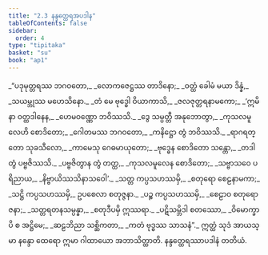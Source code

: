 ```yaml
---
title: "2.3 နန္ဒတ္ထေရအပဒါန"
tableOfContents: false
sidebar:
  order: 4
type: "tipitaka"
basket: "su"
book: "ap1"
---
```



<DynamicBreadcrumb />

<Division number="27" book="ap1">

<Paragraph number="726" type="verses" book="ap1">
_“ပဒုမုတ္တရဿ ဘဂဝတော,_  
_လောကဇေဋ္ဌဿ တာဒိနော;_  
_ဝတ္ထံ ခေါမံ မယာ ဒိန္နံ,_  
_သယမ္ဘုဿ မဟေသိနော._  

</Paragraph>

</Division>
<Division number="28" book="ap1">

<Paragraph number="727" type="verses" book="ap1">
_တံ မေ ဗုဒ္ဓေါ ဝိယာကာသိ,_  
_ဇလဇုတ္တရနာမကော;_  
_‘ဣမိနာ ဝတ္ထဒါနေန,_  
_ဟေမဝဏ္ဏော ဘဝိဿသိ._  

</Paragraph>

</Division>
<Division number="29" book="ap1">

<Paragraph number="728" type="verses" book="ap1">
_ဒွေ သမ္ပတ္တီ အနုဘောတွာ,_  
_ကုသလမူလေဟိ စောဒိတော;_  
_ဂေါတမဿ ဘဂဝတော,_  
_ကနိဋ္ဌော တွံ ဘဝိဿသိ._  

</Paragraph>

</Division>
<Division number="30" book="ap1">

<Paragraph number="729" type="verses" book="ap1">
_ရာဂရတ္တော သုခသီလော,_  
_ကာမေသု ဂေဓမာယုတော;_  
_ဗုဒ္ဓေန စောဒိတော သန္တော,_  
_တဒါ တွံ ပဗ္ဗဇိဿသိ._  

</Paragraph>

</Division>
<Division number="31" book="ap1">

<Paragraph number="730" type="verses" book="ap1">
_ပဗ္ဗဇိတွာန တွံ တတ္ထ,_  
_ကုသလမူလေန စောဒိတော;_  
_သဗ္ဗာသဝေ ပရိညာယ,_  
_နိဗ္ဗာယိဿသိနာသဝေါ’._  

</Paragraph>

</Division>
<Division number="32" book="ap1">

<Paragraph number="731" type="verses" book="ap1">
_သတ္တ ကပ္ပသဟဿမှိ,_  
_စတုရော စေဠနာမကာ;_  
_သဋ္ဌိ ကပ္ပသဟဿမှိ,_  
ဥပစေလာ စတုဇ္ဇနာ._  

</Paragraph>

</Division>
<Division number="33" book="ap1">

<Paragraph number="732" type="verses" book="ap1">
_ပဉ္စ ကပ္ပသဟဿမှိ,_  
_စေဠာဝ စတုရော ဇနာ;_  
_သတ္တရတနသမ္ပန္နာ,_  
_စတုဒီပမှိ ဣဿရာ._  

</Paragraph>

</Division>
<Division number="34" book="ap1">

<Paragraph number="733" type="verses" book="ap1">
_ပဋိသမ္ဘိဒါ စတဿော,_  
_ဝိမောက္ခာပိ စ အဋ္ဌိမေ;_  
_ဆဠဘိညာ သစ္ဆိကတာ,_  
_ကတံ ဗုဒ္ဓဿ သာသနံ”._  

</Paragraph>

<Paragraph number="734" book="ap1">
ဣတ္ထံ သုဒံ အာယသ္မာ နန္ဒော ထေရော ဣမာ ဂါထာယော အဘာသိတ္ထာတိ.

</Paragraph>
</Division>

<Paragraph number="735" type="center" book="ap1">
နန္ဒတ္ထေရဿာပဒါနံ တတိယံ.
</Paragraph>